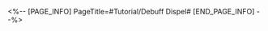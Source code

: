 <%-- [PAGE_INFO]
PageTitle=#Tutorial/Debuff Dispel#
[END_PAGE_INFO] --%>
{{Tutorial
|sort      = 750901
|title     = Debuff Dispel
|subtitle  = 
|type      = 
|about     = 
|image1    = Tutorial Debuff Dispel 1.png{{subst:void|<!--$UPLOAD:<<SpriteOutput/TutorialPic/TutorialPage_750901.png>-<Tutorial Debuff Dispel 1.png>-<Tutorial Files>>-->}}
|text1     = Certain characters have abilities that can {{Color|h|nobold=1|dispel}} allies' {{Color|h|nobold=1|debuffs}}. This can play a vital role when allies are inflicted with {{Color|h|nobold=1|debuffs}}.
}}